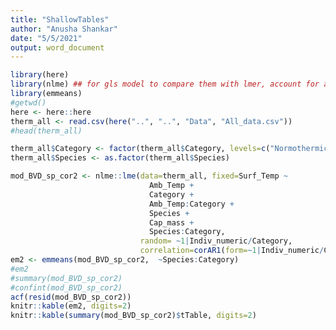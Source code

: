 ```yaml
---
title: "ShallowTables"
author: "Anusha Shankar"
date: "5/5/2021"
output: word_document
---
```



```r
library(here)
library(nlme) ## for gls model to compare them with lmer, account for autocorrelation
library(emmeans)
#getwd()
here <- here::here
therm_all <- read.csv(here("..", "..", "Data", "All_data.csv"))
#head(therm_all)

therm_all$Category <- factor(therm_all$Category, levels=c("Normothermic", "Shallow Torpor", "Transition", "Deep Torpor"))
therm_all$Species <- as.factor(therm_all$Species)

mod_BVD_sp_cor2 <- nlme::lme(data=therm_all, fixed=Surf_Temp ~ 
                               Amb_Temp + 
                               Category + 
                               Amb_Temp:Category + 
                               Species + 
                               Cap_mass +
                               Species:Category,  
                             random= ~1|Indiv_numeric/Category, 
                             correlation=corAR1(form=~1|Indiv_numeric/Category))
em2 <- emmeans(mod_BVD_sp_cor2,  ~Species:Category)
#em2
#summary(mod_BVD_sp_cor2)
#confint(mod_BVD_sp_cor2)
acf(resid(mod_BVD_sp_cor2))
knitr::kable(em2, digits=2)
knitr::kable(summary(mod_BVD_sp_cor2)$tTable, digits=2)

```
